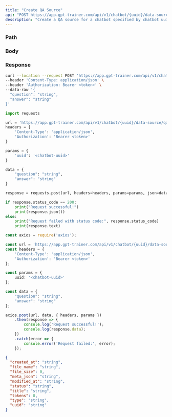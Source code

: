 ```yaml
---
title: "Create QA Source"
api: "POST https://app.gpt-trainer.com/api/v1/chatbot/{uuid}/data-source/qa"
description: "Create a QA source for a chatbot specified by chatbot uuid"
---
```


### Path

<ParamField path="uuid" type="string" required/>

### Body

<ParamField body="question" type="string" required/>
<ParamField body="answer" type="string" required/>

### Response

<ResponseField name="created_at" type="string"/>
<ResponseField name="file_name" type="string"/>
<ResponseField name="file_size" type="number"/>
<ResponseField name="meta_json" type="string"/>
<ResponseField name="modified_at" type="string"/>
<ResponseField name="status" type="string"/>
<ResponseField name="title" type="string"/>
<ResponseField name="type" type="string"/>
<ResponseField name="tokens" type="number"/>
<ResponseField name="uuid" type="string"/>

<RequestExample>

```bash Curl
curl --location --request POST 'https://app.gpt-trainer.com/api/v1/chatbot/{uuid}/data-source/qa' \
--header 'Content-Type: application/json' \
--header 'Authorization: Bearer <token>' \
--data-raw '{
  "question": "string",
  "answer": "string" 
}'
```

```py Python
import requests

url = 'https://app.gpt-trainer.com/api/v1/chatbot/{uuid}/data-source/qa'
headers = {
    'Content-Type': 'application/json',
    'Authorization': 'Bearer <token>'
}

params = {
    'uuid': '<chatbot-uuid>'
}

data = {
    "question": "string",
    "answer": "string" 
}

response = requests.post(url, headers=headers, params=params, json=data)

if response.status_code == 200:
    print("Request successful!")
    print(response.json())
else:
    print("Request failed with status code:", response.status_code)
    print(response.text)
```

```ts JavaScript
const axios = require('axios');

const url = 'https://app.gpt-trainer.com/api/v1/chatbot/{uuid}/data-source/qa';
const headers = {
    'Content-Type': 'application/json',
    'Authorization': 'Bearer <token>'
};

const params = {
    uuid: '<chatbot-uuid>'
};

const data = {
    "question": "string",
    "answer": "string" 
};

axios.post(url, data, { headers, params })
    .then(response => {
        console.log('Request successful!');
        console.log(response.data);
    })
    .catch(error => {
        console.error('Request failed:', error);
    });
```

</RequestExample>

<ResponseExample>

```json Response
{
  "created_at": "string",
  "file_name": "string",
  "file_size": 0,
  "meta_json": "string",
  "modified_at": "string",
  "status": "string",
  "title": "string",
  "tokens": 0,
  "type": "string",
  "uuid": "string"
}

```

</ResponseExample>
